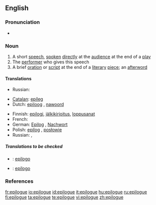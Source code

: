 ==English==

===Pronunciation===
* {{IPA|/'ep.ɪ.l.ɒg/}}

===Noun===
{{en-noun}}

# A short [[speech]], [[spoken]] [[directly]] at the [[audience]] at the end of a [[play]]
# The [[performer]] who gives this speech
# A brief [[oration]] or [[script]] at the end of a [[literary]] [[piece]]; an [[afterword]]

====Translations====
{{trans-top|a short speech}}
{{trans-mid}}
* Russian: {{t|ru|эпилог|m|tr=epilóg|sc=Cyrl}}
{{trans-bottom}}

{{trans-top|the performer who gives this speech}}
{{trans-mid}}
{{trans-bottom}}

{{trans-top|a brief oration or script at the end of a literary piece}}
* [[Catalan]]: [[epíleg]] {{m}}
* Dutch: [[epiloog]] {{n}}, [[nawoord]] {{n}}
{{trans-mid}}
* Finnish: [[epilogi]], [[jälkikirjoitus]], [[loppusanat]]
* French: {{t+|fr|épilogue}}
* German: [[Epilog]] {{m}}, [[Nachwort]] {{n}}
* Polish: [[epilog]] {{m}}, [[posłowie]] {{n}}
* Russian: {{t|ru|эпилог|m|tr=epilóg|sc=Cyrl}}, {{t|ru|послесловие|n|tr=posl'eslóvije|sc=Cyrl}}
{{trans-bottom}}

=====Translations to be checked=====
{{checktrans}}
* {{ttbc|Interlingua}}: [[epilogo]]
* {{ttbc|Spanish}}: [[epílogo]] {{m}}

===References===
{{R:Century 1911}}
{{R:Webster 1913}}

[[fr:epilogue]]
[[io:epilogue]]
[[id:epilogue]]
[[it:epilogue]]
[[hu:epilogue]]
[[ru:epilogue]]
[[fi:epilogue]]
[[ta:epilogue]]
[[te:epilogue]]
[[vi:epilogue]]
[[zh:epilogue]]